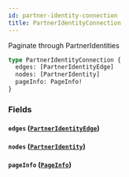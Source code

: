```yaml
---
id: partner-identity-connection
title: PartnerIdentityConnection
---
```


Paginate through PartnerIdentities

```graphql
type PartnerIdentityConnection {
  edges: [PartnerIdentityEdge]
  nodes: [PartnerIdentity]
  pageInfo: PageInfo!
}
```

### Fields

#### `edges` ([`PartnerIdentityEdge`](/developers/shared-apis/adminidentity-api/graphql/reference/objects/partner-identity-edge))

#### `nodes` ([`PartnerIdentity`](/developers/shared-apis/adminidentity-api/graphql/reference/objects/partner-identity))

#### `pageInfo` ([`PageInfo`](/developers/shared-apis/adminidentity-api/graphql/reference/objects/page-info))
